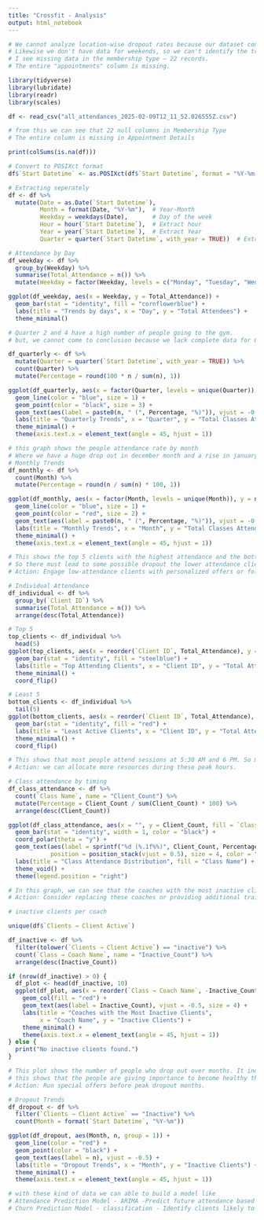 ```yaml
---
title: "Crossfit - Analysis"
output: html_notebook
---
```


```r
# We cannot analyze location-wise dropout rates because our dataset contains only one type of location.
# Likewise we don't have data for weekends, so we can't identify the trends in weekends.
# I see missing data in the membership type – 22 records.
# The entire "appointments" column is missing.
```

```r
library(tidyverse)
library(lubridate)
library(readr)
library(scales)
```

```r
df <- read_csv("all_attendances_2025-02-09T12_11_52.026555Z.csv")
```

```r
# from this we can see that 22 null columns in Membership Type
# The entire column is missing in Appointment Details

print(colSums(is.na(df)))
```

```r
# Convert to POSIXct format
df$`Start Datetime` <- as.POSIXct(df$`Start Datetime`, format = "%Y-%m-%dT%H:%M:%S", tz = "UTC")

# Extracting seperately
df <- df %>%
  mutate(Date = as.Date(`Start Datetime`),
         Month = format(Date, "%Y-%m"),  # Year-Month
         Weekday = weekdays(Date),       # Day of the week
         Hour = hour(`Start Datetime`),  # Extract hour
         Year = year(`Start Datetime`),  # Extract Year
         Quarter = quarter(`Start Datetime`, with_year = TRUE))  # Extract Quarter

```

```r
# Attendance by Day
df_weekday <- df %>%
  group_by(Weekday) %>%
  summarise(Total_Attendance = n()) %>%
  mutate(Weekday = factor(Weekday, levels = c("Monday", "Tuesday", "Wednesday", "Thursday", "Friday")))

ggplot(df_weekday, aes(x = Weekday, y = Total_Attendance)) +
  geom_bar(stat = "identity", fill = "cornflowerblue") +
  labs(title = "Trends by days", x = "Day", y = "Total Attendees") +
  theme_minimal()

```

```r
# Quarter 2 and 4 have a high number of people going to the gym.  
# but, we cannot come to conclusion because we lack complete data for Q1 2024 (January data is missing) and do not have full data for Q1 2025.  

df_quarterly <- df %>%
  mutate(Quarter = quarter(`Start Datetime`, with_year = TRUE)) %>%
  count(Quarter) %>%
  mutate(Percentage = round(100 * n / sum(n), 1))

ggplot(df_quarterly, aes(x = factor(Quarter, levels = unique(Quarter)), y = n, group = 1)) +
  geom_line(color = "blue", size = 1) +
  geom_point(color = "black", size = 3) +
  geom_text(aes(label = paste0(n, " (", Percentage, "%)")), vjust = -0.5, size = 3.5) + 
  labs(title = "Quarterly Trends", x = "Quarter", y = "Total Classes Attended") +
  theme_minimal() +
  theme(axis.text.x = element_text(angle = 45, hjust = 1))

```

```r
# this graph shows the people attendance rate by month 
# Where we have a huge drop out in december month and a rise in january. this is maybe because of some new year resolution  
# Monthly Trends
df_monthly <- df %>%
  count(Month) %>%
  mutate(Percentage = round(n / sum(n) * 100, 1))

ggplot(df_monthly, aes(x = factor(Month, levels = unique(Month)), y = n, group = 1)) +
  geom_line(color = "blue", size = 1) +
  geom_point(color = "red", size = 2) +
  geom_text(aes(label = paste0(n, " (", Percentage, "%)")), vjust = -0.5, size = 4) +
  labs(title = "Monthly Trends", x = "Month", y = "Total Classes Attended") +
  theme_minimal() +
  theme(axis.text.x = element_text(angle = 45, hjust = 1))

```

```r
# This shows the top 5 clients with the highest attendance and the bottom 5 with the lowest. 
# So there must lead to some possible dropout the lower attendance clients.
# Action: Engage low-attendance clients with personalized offers or follow-ups to reduce churn.  

# Individual Attendance
df_individual <- df %>%
  group_by(`Client ID`) %>%
  summarise(Total_Attendance = n()) %>%
  arrange(desc(Total_Attendance))

# Top 5
top_clients <- df_individual %>% 
  head(5)
ggplot(top_clients, aes(x = reorder(`Client ID`, Total_Attendance), y = Total_Attendance)) +
  geom_bar(stat = "identity", fill = "steelblue") +
  labs(title = "Top Attending Clients", x = "Client ID", y = "Total Attendances") +
  theme_minimal() +
  coord_flip()

# Least 5 
bottom_clients <- df_individual %>%
  tail(5) 
ggplot(bottom_clients, aes(x = reorder(`Client ID`, Total_Attendance), y = Total_Attendance)) +
  geom_bar(stat = "identity", fill = "red") +
  labs(title = "Least Active Clients", x = "Client ID", y = "Total Attendances") +
  theme_minimal() +
  coord_flip()

```

```r
# This shows that most people attend sessions at 5:30 AM and 6 PM. So may be people in the afternoon session is less becuase of the work shedule.
# Action: we can allocate more resources during these peak hours.  

# Class attendance by timing
df_class_attendance <- df %>%
  count(`Class Name`, name = "Client_Count") %>%
  mutate(Percentage = Client_Count / sum(Client_Count) * 100) %>%
  arrange(desc(Client_Count))

ggplot(df_class_attendance, aes(x = "", y = Client_Count, fill = `Class Name`)) +
  geom_bar(stat = "identity", width = 1, color = "black") +
  coord_polar(theta = "y") +
  geom_text(aes(label = sprintf("%d (%.1f%%)", Client_Count, Percentage)), 
            position = position_stack(vjust = 0.5), size = 4, color = "white") +
  labs(title = "Class Attendance Distribution", fill = "Class Name") +
  theme_void() +
  theme(legend.position = "right")

```

```r
# In this graph, we can see that the coaches with the most inactive clients are Amy Flinn, Jose Espejo, and James Rankin. So to improve this we can change some coach or conducts some training program for the coach. so we can identify why people are droping out. 
# Action: Consider replacing these coaches or providing additional training to improve client engagement.  

# inactive clients per coach

unique(df$`Clients → Client Active`)

df_inactive <- df %>%
  filter(tolower(`Clients → Client Active`) == "inactive") %>%
  count(`Class → Coach Name`, name = "Inactive_Count") %>%
  arrange(desc(Inactive_Count))

if (nrow(df_inactive) > 0) {
  df_plot <- head(df_inactive, 10)
  ggplot(df_plot, aes(x = reorder(`Class → Coach Name`, -Inactive_Count), y = Inactive_Count)) +
    geom_col(fill = "red") +
    geom_text(aes(label = Inactive_Count), vjust = -0.5, size = 4) +
    labs(title = "Coaches with the Most Inactive Clients",
         x = "Coach Name", y = "Inactive Clients") +
    theme_minimal() +
    theme(axis.text.x = element_text(angle = 45, hjust = 1))
} else {
  print("No inactive clients found.")
}

```

```r

# This plot shows the number of people who drop out over months. It indicates that dropout rates have decreased month by month, which is good.
# this shows that the people are giving importance to become healthy than before.
# Action: Run special offers before peak dropout months.

# Dropout Trends
df_dropout <- df %>%
  filter(`Clients → Client Active` == "Inactive") %>%
  count(Month = format(`Start Datetime`, "%Y-%m"))

ggplot(df_dropout, aes(Month, n, group = 1)) +
  geom_line(color = "red") +
  geom_point(color = "black") +
  geom_text(aes(label = n), vjust = -0.5) +
  labs(title = "Dropout Trends", x = "Month", y = "Inactive Clients") +
  theme_minimal() +
  theme(axis.text.x = element_text(angle = 45, hjust = 1))

```
```r
# with these kind of data we can able to build a model like 
# Attendance Prediction Model - ARIMA -Predict future attendance based on historical data to optimize class scheduling and resource allocation.
# Churn Prediction Model - classification - Identify clients likely to become inactive so gym managers can take preventive action.
```

